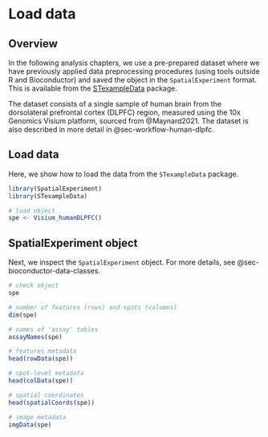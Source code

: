 # Load data {#sec-load-data}


## Overview

In the following analysis chapters, we use a pre-prepared dataset where we have previously applied data preprocessing procedures (using tools outside R and Bioconductor) and saved the object in the `SpatialExperiment` format. This is available from the [STexampleData](https://bioconductor.org/packages/STexampleData) package.

The dataset consists of a single sample of human brain from the dorsolateral prefrontal cortex (DLPFC) region, measured using the 10x Genomics Visium platform, sourced from @Maynard2021. The dataset is also described in more detail in @sec-workflow-human-dlpfc.



## Load data

Here, we show how to load the data from the `STexampleData` package.

```r
library(SpatialExperiment)
library(STexampleData)

# load object
spe <- Visium_humanDLPFC()
```



## SpatialExperiment object

Next, we inspect the `SpatialExperiment` object. For more details, see @sec-bioconductor-data-classes.

```r
# check object
spe

# number of features (rows) and spots (columns)
dim(spe)

# names of 'assay' tables
assayNames(spe)

# features metadata
head(rowData(spe))

# spot-level metadata
head(colData(spe))

# spatial coordinates
head(spatialCoords(spe))

# image metadata
imgData(spe)
```
